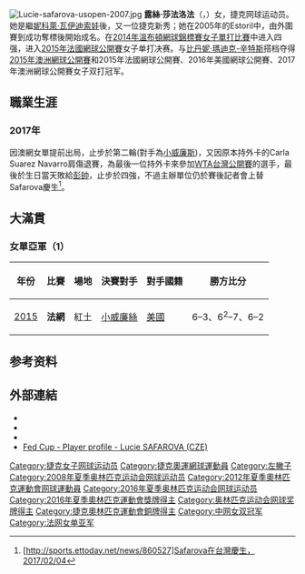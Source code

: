 {{noteTA
|G1=网球
|T=zh-hans:露丝·萨法洛娃; zh-hk:露絲·莎伐洛娃; zh-tw:露絲·莎伐洛娃;
|1=zh-hans:露丝·萨法洛娃; zh-hk:露絲·莎伐洛娃; zh-tw:露絲·莎伐洛娃;
}}
{{Infobox Tennis player
| playername                  = Lucie Šafářová<br>露絲·莎法洛娃
| image                       = [[File:Lucie_Safarova_detail_2012.jpg|250px]]
| nickname                    = Lucka
| country                     =  {{TCH}}(1987~1992)<BR>{{CZE}}(1993~)
| residence                   = {{CZE}}[[布爾諾|布爾諾]]
| datebirth                   = {{birth date and age|1987|02|04|df=yes}}
| placebirth                  = {{TCH}}[[布爾諾|布爾諾]]
| height                      = {{height|m=1.77}}
| turnedpro                   = 2002
| plays                       = 左手握拍(双手反拍)
| careerprizemoney            = $10,747,125
| singlesrecord               = 407／292
| singlestitles               = 7 WTA, 7 ITF
| highestsinglesranking       = No. 6 (2015)
| currentsinglesranking       = No. 46 (2017年2月18日)
| AustralianOpenresult        = 八强 (07)
| FrenchOpenresult            = 亞軍 (15)
| Wimbledonresult             = 四強 (14)
| USOpenresult                = 第四輪 (14)
| doublesrecord               = 158–131
| doublestitles               = 13 WTA, 1 ITF
| highestdoublesranking       = 2 (2017年1月30日)
| grandslamsdoublesresults    = yes
| AustralianOpenDoublesresult = '''冠軍''' (2015.2017)
| FrenchOpenDoublesresult     = '''冠軍''' (2015.2017)
| WimbledonDoublesresult      = 第二轮 (2005)
| USOpenDoublesresult         =  '''冠軍'''  (2016)
|OlympicsDoublesresult         = [[Image:Bronze_medal.svg|25px]] 銅牌（2016）
| updated                     = 2017年2月18日
}}

[[File:Lucie-safarova-usopen-2007.jpg|thumb]]
'''露絲·莎法洛法'''（{{lang-cs|'''Lucie Šafářová'''}}，{{bd|1987年|2月4日|catIdx=S}}）女，捷克网球运动员。她是繼[[妮科萊·瓦伊迪索娃|妮科萊·瓦伊迪索娃]]後，又一位捷克新秀；她在2005年的Estoril中，由外圍賽到成功奪標後開始成名。在[[2014年溫布頓網球錦標賽女子單打比賽|2014年溫布頓網球錦標賽女子單打比賽]]中进入四强，进入[[2015年法國網球公開賽|2015年法國網球公開賽]]女子单打决赛。与[[比丹妮·瑪迪克-辛特斯|比丹妮·瑪迪克-辛特斯]]搭档夺得[[2015年澳洲網球公開賽|2015年澳洲網球公開賽]]和2015年法國網球公開賽、2016年美國網球公開賽、2017年澳洲網球公開賽女子双打冠军。

== 職業生涯 ==
=== 2017年 ===
因澳網女單提前出局，止步於第二輪(對手為[[小威廉斯|小威廉斯]])，又因原本持外卡的Carla Suarez Navarro肩傷退賽，為最後一位持外卡來參加[[WTA台灣公開賽|WTA台灣公開賽]]的選手，最後於生日當天敗給[[彭帥|彭帥]]，止步於四強，不過主辦單位仍於賽後記者會上替Safarova慶生<ref>[http://sports.ettoday.net/news/860527]Safarova在台灣慶生，2017/02/04</ref>。

== 大滿貫 ==
=== 女單亞軍（1）===
{| class="wikitable"
! 年份
! 比賽
! 場地
! 決賽對手
! 對手國籍
! 勝方比分
|-bgcolor="#EBC2AF"
| [[2015年法國網球公開賽女子單打比賽|2015]]
| '''法網'''
| 紅土
| [[塞雷娜·威廉姆斯|小威廉絲]]
| {{flagicon|USA}} [[美國|美國]]
| 6–3、6<sup>2</sup>–7、6–2
|}

== 参考资料 ==
{{reflist}}

== 外部連結 ==
* {{Official|http://www.lucie-safarova.com/}}
* {{WTA|9869}}
* {{ITF Profile|id=100004102}}
* [http://www.fedcup.com/en/players/player/profile.aspx?playerid=100004102 Fed Cup - Player profile - Lucie SAFAROVA (CZE)]

{{網球選手前十名}}

{{Authority control}}
{{DEFAULTSORT:Safarova, Lucie}}
[[Category:捷克女子网球运动员|Category:捷克女子网球运动员]]
[[Category:捷克奧運網球運動員|Category:捷克奧運網球運動員]]
[[Category:左撇子|Category:左撇子]]
[[Category:2008年夏季奥林匹克运动会网球运动员|Category:2008年夏季奥林匹克运动会网球运动员]]
[[Category:2012年夏季奧林匹克運動會网球運動員|Category:2012年夏季奧林匹克運動會网球運動員]]
[[Category:2016年夏季奥林匹克运动会网球运动员|Category:2016年夏季奥林匹克运动会网球运动员]]
[[Category:2016年夏季奧林匹克運動會獎牌得主|Category:2016年夏季奧林匹克運動會獎牌得主]]
[[Category:奥林匹克运动会网球奖牌得主|Category:奥林匹克运动会网球奖牌得主]]
[[Category:捷克奧林匹克運動會銅牌得主|Category:捷克奧林匹克運動會銅牌得主]]
[[Category:中网女双冠军|Category:中网女双冠军]]
[[Category:法网女单亚军|Category:法网女单亚军]]